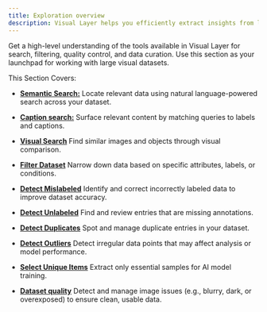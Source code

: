 ```yaml
---
title: Exploration overview
description: Visual Layer helps you efficiently extract insights from large-scale, unstructured datasets using intuitive search, filtering, and quality tools.
---
```



<Card title="What This Section Covers" icon="eye">
  Get a high-level understanding of the tools available in Visual Layer for search, filtering, quality control, and data curation. Use this section as your launchpad for working with large visual datasets.
</Card>

This Section Covers:

- **[Semantic Search:](./semantic-search)** 
Locate relevant data using natural language-powered search across your dataset.

- **[Caption search:](./caption-search)** 
Surface relevant content by matching queries to labels and captions.

- **[Visual Search](./visual-search)** 
  Find similar images and objects through visual comparison.

- **[Filter Dataset](./filter-dataset)** 
  Narrow down data based on specific attributes, labels, or conditions.

- **[Detect Mislabeled](./mislabeled-imagesobjects)** 
  Identify and correct incorrectly labeled data to improve dataset accuracy.

- **[Detect Unlabeled](./unlabeled-data-detection)** 
  Find and review entries that are missing annotations.

- **[Detect Duplicates](./duplicate-imagesobjects)** 
  Spot and manage duplicate entries in your dataset.

- **[Detect Outliers](./outlier-imagesobjects)** 
  Detect irregular data points that may affect analysis or model performance.

- **[Select Unique Items](./select-unique-items)** 
  Extract only essential samples for AI model training.

- **[Dataset quality](./dataset-quality)** 
  Detect and manage image issues (e.g., blurry, dark, or overexposed) to ensure clean, usable data.
